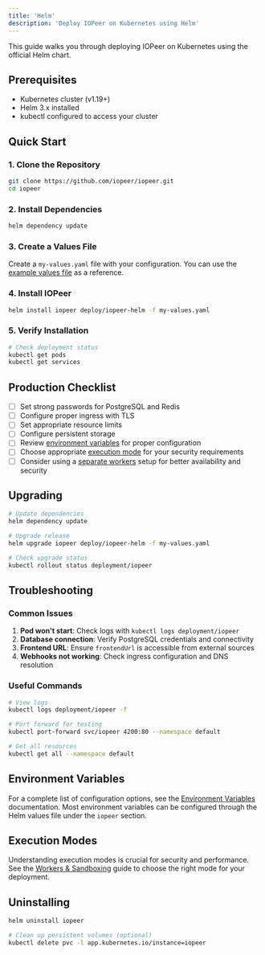 ```yaml
---
title: 'Helm'
description: 'Deploy IOPeer on Kubernetes using Helm'
---
```


This guide walks you through deploying IOPeer on Kubernetes using the official Helm chart.

## Prerequisites

- Kubernetes cluster (v1.19+)
- Helm 3.x installed
- kubectl configured to access your cluster

## Quick Start

### 1. Clone the Repository

```bash
git clone https://github.com/iopeer/iopeer.git
cd iopeer
```

### 2. Install Dependencies

```bash
helm dependency update
```

### 3. Create a Values File

Create a `my-values.yaml` file with your configuration. You can use the [example values file](https://github.com/iopeer/iopeer/blob/main/deploy/iopeer-helm/values.yaml) as a reference.

### 4. Install IOPeer

```bash
helm install iopeer deploy/iopeer-helm -f my-values.yaml
```

### 5. Verify Installation

```bash
# Check deployment status
kubectl get pods
kubectl get services

```

## Production Checklist

- [ ] Set strong passwords for PostgreSQL and Redis
- [ ] Configure proper ingress with TLS
- [ ] Set appropriate resource limits
- [ ] Configure persistent storage
- [ ] Review [environment variables](/docs/install/configuration/environment-variables) for proper configuration
- [ ] Choose appropriate [execution mode](/docs/install/architecture/workers) for your security requirements
- [ ] Consider using a [separate workers](/docs/install/configuration/separate-workers) setup for better availability and security

## Upgrading

```bash
# Update dependencies
helm dependency update

# Upgrade release
helm upgrade iopeer deploy/iopeer-helm -f my-values.yaml

# Check upgrade status
kubectl rollout status deployment/iopeer
```

## Troubleshooting

### Common Issues

1. **Pod won't start**: Check logs with `kubectl logs deployment/iopeer`
2. **Database connection**: Verify PostgreSQL credentials and connectivity
3. **Frontend URL**: Ensure `frontendUrl` is accessible from external sources
4. **Webhooks not working**: Check ingress configuration and DNS resolution

### Useful Commands

```bash
# View logs
kubectl logs deployment/iopeer -f

# Port forward for testing
kubectl port-forward svc/iopeer 4200:80 --namespace default

# Get all resources
kubectl get all --namespace default
```

## Environment Variables

For a complete list of configuration options, see the [Environment Variables](/docs/install/configuration/environment-variables) documentation. Most environment variables can be configured through the Helm values file under the `iopeer` section.

## Execution Modes

Understanding execution modes is crucial for security and performance. See the [Workers & Sandboxing](/docs/install/architecture/workers) guide to choose the right mode for your deployment.

## Uninstalling

```bash
helm uninstall iopeer

# Clean up persistent volumes (optional)
kubectl delete pvc -l app.kubernetes.io/instance=iopeer
```

